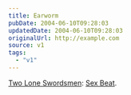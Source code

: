 ```yaml
---
title: Earworm
pubDate: 2004-06-10T09:28:03
updatedDate: 2004-06-10T09:28:03
originalUrl: http://example.com
source: v1
tags:
  - "v1"
---
```


[Two Lone Swordsmen](http://www.twoloneswordsmen.com/): [Sex Beat](http://www.warprecords.com/bleep/current_item.php?id=WARP119_DM-05).
